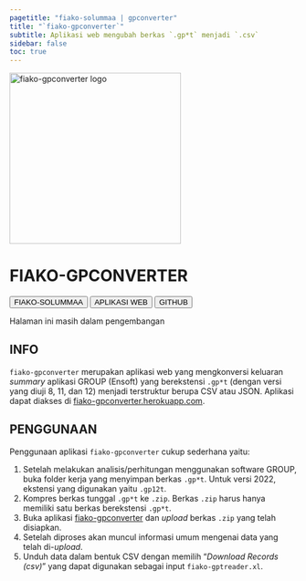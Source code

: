```yaml
---
pagetitle: "fiako-solummaa | gpconverter"
title: "`fiako-gpconverter`"
subtitle: Aplikasi web mengubah berkas `.gp*t` menjadi `.csv`
sidebar: false
toc: true
---
```


::: {.text-center}

<img src="assets/logo-by-midjourney-2.png" alt="fiako-gpconverter logo" width="300" class="border border-dark rounded">

# FIAKO-GPCONVERTER {.unlisted}

[<button type="button" class="btn btn-light m-1">FIAKO-SOLUMMAA</button>](/solummaa/index.qmd)
[<button type="button" class="btn btn-primary m-1">APLIKASI WEB</button>](https://fiako-gpconverter.herokuapp.com)
[<button type="button" class="btn btn-info m-1">GITHUB</button>](https://github.com/fiakoenjiniring/gpconverter)

:::

:::{.callout-warning .text-center appearance="minimal"} 
Halaman ini masih dalam pengembangan
:::

## INFO

`fiako-gpconverter` merupakan aplikasi web yang mengkonversi keluaran _summary_ aplikasi GROUP (Ensoft) yang berekstensi `.gp*t` (dengan versi yang diuji 8, 11, dan 12) menjadi terstruktur berupa CSV atau JSON. Aplikasi dapat diakses di [fiako-gpconverter.herokuapp.com](https://fiako-gpconverter.herokuapp.com).

## PENGGUNAAN

Penggunaan aplikasi `fiako-gpconverter` cukup sederhana yaitu:

1. Setelah melakukan analisis/perhitungan menggunakan software GROUP, buka folder kerja yang menyimpan berkas `.gp*t`. Untuk versi 2022, ekstensi yang digunakan yaitu `.gp12t`. 
2. Kompres berkas tunggal `.gp*t` ke `.zip`. Berkas `.zip` harus hanya memiliki satu berkas berekstensi `.gp*t`.
3. Buka aplikasi [fiako-gpconverter](https://fiako-gpconverter.herokuapp.com) dan _upload_ berkas `.zip` yang telah disiapkan.
4. Setelah diproses akan muncul informasi umum mengenai data yang telah di-_upload_.
5. Unduh data dalam bentuk CSV dengan memilih "_Download Records (csv)_" yang dapat digunakan sebagai input `fiako-gptreader.xl`. 


